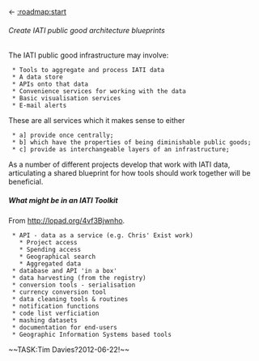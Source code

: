 <- [[:roadmap:start]]

====== Create IATI public good architecture blueprints ======

The IATI public good infrastructure may involve:

  * Tools to aggregate and process IATI data
  * A data store
  * APIs onto that data
  * Convenience services for working with the data
  * Basic visualisation services
  * E-mail alerts

These are all services which it makes sense to either 
  * a] provide once centrally; 
  * b] which have the properties of being diminishable public goods; 
  * c] provide as interchangeable layers of an infrastructure;

As a number of different projects develop that work with IATI data, articulating a shared blueprint for how tools should work together will be beneficial. 

===== What might be in an IATI Toolkit =====

From [[http://lopad.org/4vf3Bjwnho]].

  * API - data as a service (e.g. Chris' Exist work)
    * Project access
    * Spending access
    * Geographical search
    * Aggregated data
  * database and API 'in a box'
  * data harvesting (from the registry)
  * conversion tools - serialisation
  * currency conversion tool
  * data cleaning tools & routines
  * notification functions
  * code list verficiation
  * mashing datasets
  * documentation for end-users
  * Geographic Information Systems based tools


~~TASK:Tim Davies?2012-06-22!~~


